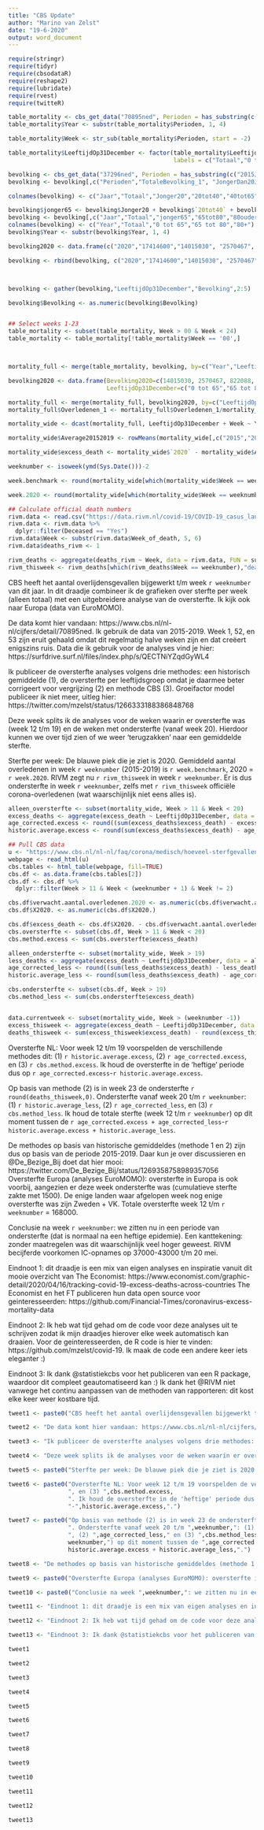 ---
title: "CBS Update"
author: "Marino van Zelst"
date: "19-6-2020"
output: word_document
---

```{r analyses, echo=FALSE, message=FALSE, error=FALSE, tidy=TRUE,warning=FALSE,eval=TRUE}
require(stringr)
require(tidyr)
require(cbsodataR)
require(reshape2)
require(lubridate)
require(rvest)
require(twitteR)

table_mortality <- cbs_get_data("70895ned", Perioden = has_substring(c("2015","2016","2017","2018","2019","2020")), Geslacht = has_substring("1100"))
table_mortality$Year <- substr(table_mortality$Perioden, 1, 4)

table_mortality$Week <- str_sub(table_mortality$Perioden, start = -2)

table_mortality$LeeftijdOp31December <- factor(table_mortality$LeeftijdOp31December, levels = c(10000, 41700, 53950, 21700),
                                               labels = c("Totaal","0 tot 65", "65 tot 80", "80+"))

bevolking <- cbs_get_data("37296ned", Perioden = has_substring(c("2015JJ00", "2016JJ00","2017JJ00","2018JJ00","2019JJ00")))
bevolking <- bevolking[,c("Perioden","TotaleBevolking_1", "JongerDan20Jaar_10","k_20Tot40Jaar_11","k_40Tot65Jaar_12","k_65Tot80Jaar_13","k_80JaarOfOuder_14")]

colnames(bevolking) <- c("Jaar","Totaal","Jonger20","20tot40","40tot65","65tot80","80ouder")

bevolking$jonger65 <- bevolking$Jonger20 + bevolking$`20tot40` + bevolking$`40tot65`
bevolking <- bevolking[,c("Jaar","Totaal","jonger65","65tot80","80ouder")]
colnames(bevolking) <- c("Year","Totaal","0 tot 65","65 tot 80","80+")
bevolking$Year <- substr(bevolking$Year, 1, 4)

bevolking2020 <- data.frame(c("2020","17414600","14015030", "2570467", "822088"))

bevolking <- rbind(bevolking, c("2020","17414600","14015030", "2570467", "822088"))



bevolking <- gather(bevolking,"LeeftijdOp31December","Bevolking",2:5)

bevolking$Bevolking <- as.numeric(bevolking$Bevolking)


## Select weeks 1-23
table_mortality <- subset(table_mortality, Week > 00 & Week < 24)
table_mortality <- table_mortality[!table_mortality$Week == '00',]



mortality_full <- merge(table_mortality, bevolking, by=c("Year","LeeftijdOp31December"), all.x=TRUE)

bevolking2020 <- data.frame(Bevolking2020=c(14015030, 2570467, 822088, 17414600),
                            LeeftijdOp31December=c("0 tot 65","65 tot 80","80+","Totaal"))

mortality_full <- merge(mortality_full, bevolking2020, by=c("LeeftijdOp31December"))
mortality_full$Overledenen_1 <- mortality_full$Overledenen_1/mortality_full$Bevolking*mortality_full$Bevolking2020

mortality_wide <- dcast(mortality_full, LeeftijdOp31December + Week ~ Year, value.var = "Overledenen_1", sum)

mortality_wide$Average20152019 <- rowMeans(mortality_wide[,c("2015","2016","2017","2018","2019")])

mortality_wide$excess_death <- mortality_wide$`2020` - mortality_wide$Average20152019


```

```{r data prep, echo=FALSE, message=FALSE, error=FALSE, tidy=TRUE,warning=FALSE,eval=TRUE}
weeknumber <- isoweek(ymd(Sys.Date()))-2

week.benchmark <- round(mortality_wide[which(mortality_wide$Week == weeknumber & mortality_wide$LeeftijdOp31December == "Totaal"),"Average20152019"],0)

week.2020 <- round(mortality_wide[which(mortality_wide$Week == weeknumber & mortality_wide$LeeftijdOp31December == "Totaal"),"2020"],0)

## Calculate official death numbers
rivm.data <- read.csv("https://data.rivm.nl/covid-19/COVID-19_casus_landelijk.csv", sep=";")
rivm.data <- rivm.data %>%
  dplyr::filter(Deceased == "Yes")
rivm.data$Week <- substr(rivm.data$Week_of_death, 5, 6)
rivm.data$deaths_rivm <- 1

rivm_deaths <- aggregate(deaths_rivm ~ Week, data = rivm.data, FUN = sum)
rivm_thisweek <- rivm_deaths[which(rivm_deaths$Week == weeknumber),"deaths_rivm"]
```

CBS heeft het aantal overlijdensgevallen bijgewerkt t/m week `r weeknumber` van dit jaar. In dit draadje combineer ik de grafieken over sterfte per week (alleen totaal) met een uitgebreidere analyse van de oversterfte. Ik kijk ook naar Europa (data van EuroMOMO).

De data komt hier vandaan: https://www.cbs.nl/nl-nl/cijfers/detail/70895ned. Ik gebruik de data van 2015-2019. Week 1, 52, en 53 zijn eruit gehaald omdat dit regelmatig halve weken zijn en dat creëert enigszins ruis. Data die ik gebruik voor de analyses vind je hier: https://surfdrive.surf.nl/files/index.php/s/QECTNiYZqdGyWL4 

Ik publiceer de oversterfte analyses volgens drie methodes: een historisch gemiddelde (1), de oversterfte per leeftijdsgroep omdat je daarmee beter corrigeert voor vergrijzing (2) en methode CBS (3). Groeifactor model publiceer ik niet meer, uitleg hier: https://twitter.com/mzelst/status/1266333188386848768

Deze week splits ik de analyses voor de weken waarin er oversterfte was (week 12 t/m 19) en de weken met ondersterfte (vanaf week 20). Hierdoor kunnen we over tijd zien of we weer 'terugzakken' naar een gemiddelde sterfte.

Sterfte per week: De blauwe piek die je ziet is 2020. Gemiddeld aantal overledenen in week `r weeknumber` (2015-2019) is `r week.benchmark`, 2020 = `r week.2020`. RIVM zegt nu `r rivm_thisweek` in week `r weeknumber`. Er is dus ondersterfte in week `r weeknumber`, zelfs met `r rivm_thisweek` officiële corona-overledenen (wat waarschijnlijk niet eens alles is).

```{r excess deaths, echo=FALSE, message=FALSE, error=FALSE, tidy=TRUE,warning=FALSE,eval=TRUE}
alleen_oversterfte <- subset(mortality_wide, Week > 11 & Week < 20)
excess_deaths <- aggregate(excess_death ~ LeeftijdOp31December, data = alleen_oversterfte, FUN = sum)
age_corrected.excess <- round((sum(excess_deaths$excess_death) - excess_deaths[excess_deaths$LeeftijdOp31December == "Totaal","excess_death"]),0)
historic.average.excess <- round(sum(excess_deaths$excess_death) - age_corrected.excess,0)

## Pull CBS data
u <- "https://www.cbs.nl/nl-nl/faq/corona/medisch/hoeveel-sterfgevallen-zijn-er-per-week"
webpage <- read_html(u)
cbs.tables <- html_table(webpage, fill=TRUE)
cbs.df <- as.data.frame(cbs.tables[2])
cbs.df <- cbs.df %>%
  dplyr::filter(Week > 11 & Week < (weeknumber + 1) & Week != 2)

cbs.df$verwacht.aantal.overledenen.2020 <- as.numeric(cbs.df$verwacht.aantal.overledenen.2020)
cbs.df$X2020. <- as.numeric(cbs.df$X2020.)

cbs.df$excess_death <- cbs.df$X2020. - cbs.df$verwacht.aantal.overledenen.2020
cbs.oversterfte <- subset(cbs.df, Week > 11 & Week < 20)
cbs.method.excess <- sum(cbs.oversterfte$excess_death)
```

```{r ondersterfte, echo=FALSE, message=FALSE, error=FALSE, tidy=TRUE,warning=FALSE,eval=TRUE}
alleen_ondersterfte <- subset(mortality_wide, Week > 19)
less_deaths <- aggregate(excess_death ~ LeeftijdOp31December, data = alleen_ondersterfte, FUN = sum)
age_corrected_less <- round((sum(less_deaths$excess_death) - less_deaths[less_deaths$LeeftijdOp31December == "Totaal","excess_death"]),0)
historic.average_less <- round(sum(less_deaths$excess_death) - age_corrected_less,0)

cbs.ondersterfte <- subset(cbs.df, Week > 19)
cbs.method_less <- sum(cbs.ondersterfte$excess_death)


data.currentweek <- subset(mortality_wide, Week > (weeknumber -1))
excess_thisweek <- aggregate(excess_death ~ LeeftijdOp31December, data = data.currentweek, FUN = sum)
deaths_thisweek <- sum(excess_thisweek$excess_death) - round(excess_thisweek[excess_deaths$LeeftijdOp31December == "Totaal","excess_death"],0)

```

Oversterfte NL: Voor week 12 t/m 19 voorspelden de verschillende methodes dit: (1) `r historic.average.excess`, (2) `r age_corrected.excess`, en (3) `r cbs.method.excess`. Ik houd de oversterfte in de 'heftige' periode dus op `r age_corrected.excess`-`r historic.average.excess`.

Op basis van methode (2) is in week 23 de ondersterfte `r round(deaths_thisweek,0)`. Ondersterfte vanaf week 20 t/m `r weeknumber `: (1) `r historic.average_less`, (2) `r age_corrected_less`, en (3) `r cbs.method_less`. Ik houd de totale sterfte (week 12 t/m `r weeknumber`) op dit moment tussen de `r age_corrected.excess + age_corrected_less`-`r historic.average.excess + historic.average_less`.

De methodes op basis van historische gemiddeldes (methode 1 en 2) zijn dus op basis van de periode 2015-2019. Daar kun je over discussieren en @De_Bezige_Bij doet dat hier mooi: https://twitter.com/De_Bezige_Bij/status/1269358758989357056 
Oversterfte Europa (analyses EuroMOMO): oversterfte in Europa is ook voorbij, aangezien er deze week ondersterfte was (cumulatieve sterfte zakte met 1500). De enige landen waar afgelopen week nog enige oversterfte was zijn Zweden + VK. Totale oversterfte week 12 t/m `r weeknumber` = 168000.

Conclusie na week `r weeknumber`: we zitten nu in een periode van ondersterfte (dat is normaal na een heftige epidemie). Een kanttekening: zonder maatregelen was dit waarschijnlijk veel hoger geweest. RIVM becijferde voorkomen IC-opnames op 37000-43000 t/m 20 mei.

Eindnoot 1: dit draadje is een mix van eigen analyses en inspiratie vanuit dit mooie overzicht van The Economist: https://www.economist.com/graphic-detail/2020/04/16/tracking-covid-19-excess-deaths-across-countries The Economist en het FT publiceren hun data open source voor geinteresseerden: https://github.com/Financial-Times/coronavirus-excess-mortality-data 

Eindnoot 2: Ik heb wat tijd gehad om de code voor deze analyses uit te schrijven zodat ik mijn draadjes hierover elke week automatisch kan draaien. Voor de geinteresseerden, de R code is hier te vinden: https://github.com/mzelst/covid-19. Ik maak de code een andere keer iets eleganter :)

Eindnoot 3: Ik dank @statistiekcbs voor het publiceren van een R package, waardoor dit compleet geautomatiseerd kan :) Ik dank het @RIVM niet vanwege het continu aanpassen van de methoden van rapporteren: dit kost elke keer weer kostbare tijd.


```{r tweets, echo=FALSE}
tweet1 <- paste0("CBS heeft het aantal overlijdensgevallen bijgewerkt t/m week ",weeknumber," van dit jaar. In dit draadje combineer ik de grafieken over sterfte per week (alleen totaal) met een uitgebreidere analyse van de oversterfte. Ik kijk ook naar Europa (data van EuroMOMO).")

tweet2 <- "De data komt hier vandaan: https://www.cbs.nl/nl-nl/cijfers/detail/70895ned. Ik gebruik de data van 2015-2019. Week 1, 52, en 53 zijn eruit gehaald omdat dit regelmatig halve weken zijn en dat creëert enigszins ruis. Data die ik gebruik voor de analyses vind je hier: https://surfdrive.surf.nl/files/index.php/s/QECTNiYZqdGyWL4"

tweet3 <- "Ik publiceer de oversterfte analyses volgens drie methodes: een historisch gemiddelde (1), de oversterfte per leeftijdsgroep omdat je daarmee beter corrigeert voor vergrijzing (2) en methode CBS (3). Groeifactor model publiceer ik niet meer, uitleg hier: https://twitter.com/mzelst/status/1266333188386848768"

tweet4 <- "Deze week splits ik de analyses voor de weken waarin er oversterfte was (week 12 t/m 19) en de weken met ondersterfte (vanaf week 20). Hierdoor kunnen we over tijd zien of we weer 'terugzakken' naar een gemiddelde sterfte."

tweet5 <- paste0("Sterfte per week: De blauwe piek die je ziet is 2020. Gemiddeld aantal overledenen in week ", weeknumber," (2015-2019) is ",week.benchmark,", 2020 = ",week.2020,". RIVM zegt nu ",rivm_thisweek," in week ",weeknumber,". Er is dus ondersterfte in week ",weeknumber,", zelfs met ",rivm_thisweek," officiële corona-overledenen (wat waarschijnlijk niet eens alles is).")

tweet6 <- paste0("Oversterfte NL: Voor week 12 t/m 19 voorspelden de verschillende methodes dit: (1) ",historic.average.excess, ", (2) ",age_corrected.excess,
                 ", en (3) ",cbs.method.excess,
                 ". Ik houd de oversterfte in de 'heftige' periode dus op ",age_corrected.excess, 
                 "-",historic.average.excess,".")

tweet7 <- paste0("Op basis van methode (2) is in week 23 de ondersterfte ",round(deaths_thisweek,0),
                 ". Ondersterfte vanaf week 20 t/m ",weeknumber,": (1) ", historic.average_less,
                 ", (2) ",age_corrected_less," en (3) ",cbs.method_less,". Ik houd de totale sterfte (week 12 t/m ",
                 weeknumber,") op dit moment tussen de ",age_corrected.excess + age_corrected_less,"-",
                 historic.average.excess + historic.average_less,".")

tweet8 <- "De methodes op basis van historische gemiddeldes (methode 1 en 2) zijn dus op basis van de periode 2015-2019. Daar kun je over discussieren en @De_Bezige_Bij doet dat hier mooi: https://twitter.com/De_Bezige_Bij/status/1269358758989357056" 

tweet9 <- paste0("Oversterfte Europa (analyses EuroMOMO): oversterfte in Europa is ook voorbij, aangezien er deze week ondersterfte was (cumulatieve sterfte zakte met 1500). De enige landen waar afgelopen week nog enige oversterfte was zijn Zweden + VK. Totale oversterfte week 12 t/m ",weeknumber," = 168000.")

tweet10 <- paste0("Conclusie na week ",weeknumber,": we zitten nu in een periode van ondersterfte (dat is normaal na een heftige epidemie). Een kanttekening: zonder maatregelen was dit waarschijnlijk veel hoger geweest. RIVM becijferde voorkomen IC-opnames op 37000-43000 t/m 20 mei.")

tweet11 <- "Eindnoot 1: dit draadje is een mix van eigen analyses en inspiratie vanuit dit mooie overzicht van The Economist: https://www.economist.com/graphic-detail/2020/04/16/tracking-covid-19-excess-deaths-across-countries The Economist en het FT publiceren hun data open source voor geinteresseerden: https://github.com/Financial-Times/coronavirus-excess-mortality-data"

tweet12 <- "Eindnoot 2: Ik heb wat tijd gehad om de code voor deze analyses uit te schrijven zodat ik mijn draadjes hierover elke week automatisch kan draaien. Voor de geinteresseerden, de R code is hier te vinden: https://github.com/mzelst/covid-19. Ik maak de code een andere keer iets eleganter :)"

tweet13 <- "Eindnoot 3: Ik dank @statistiekcbs voor het publiceren van een R package, waardoor dit compleet geautomatiseerd kan :) Ik dank het @RIVM niet vanwege het continu aanpassen van de methoden van rapporteren: dit kost elke keer weer kostbare tijd."

tweet1

tweet2

tweet3

tweet4

tweet5

tweet6

tweet7

tweet8

tweet9

tweet10

tweet11

tweet12

tweet13


```